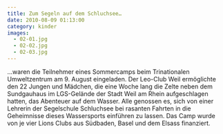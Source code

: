 ```yaml
---
title: Zum Segeln auf dem Schluchsee…
date: 2010-08-09 01:13:00
category: kinder
images:
  - 02-01.jpg
  - 02-02.jpg
  - 02-03.jpg
---
```


…waren die Teilnehmer eines Sommercamps beim Trinationalen Umweltzentrum am 9. August eingeladen. Der Leo-Club Weil ermöglichte den 22 Jungen und Mädchen, die eine Woche lang die Zelte neben dem Sundgauhaus im LGS-Gelände der Stadt Weil am Rhein aufgeschlagen hatten, das Abenteuer auf dem Wasser. Alle genossen es, sich von einer Lehrerin der Segelschule Schluchsee bei rasanten Fahrten in die Geheimnisse dieses Wassersports einführen zu lassen. Das Camp wurde von je vier Lions Clubs aus Südbaden, Basel und dem Elsass finanziert.
